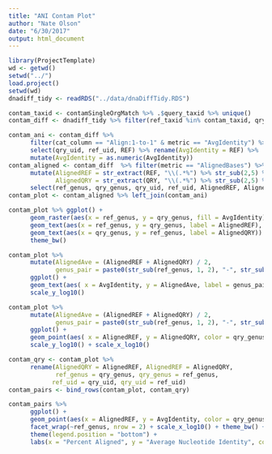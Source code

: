 ```yaml
---
title: "ANI Contam Plot"
author: "Nate Olson"
date: "6/30/2017"
output: html_document
---
```


```r
library(ProjectTemplate)
wd <- getwd()
setwd("../")
load.project()
setwd(wd)
dnadiff_tidy <- readRDS("../data/dnaDiffTidy.RDS")
```

```r
contam_taxid <- contamSingleOrgMatch %>% .$query_taxid %>% unique()
contam_diff <- dnadiff_tidy %>% filter(ref_taxid %in% contam_taxid, qry_taxid %in% contam_taxid)
```

```r
contam_ani <- contam_diff %>% 
      filter(cat_column == "Align:1-to-1" & metric == "AvgIdentity") %>% 
      select(qry_uid, ref_uid, REF) %>% rename(AvgIdentity = REF) %>% 
      mutate(AvgIdentity = as.numeric(AvgIdentity))
contam_aligned <- contam_diff  %>% filter(metric == "AlignedBases") %>% 
      mutate(AlignedREF = str_extract(REF, "\\(.*%") %>% str_sub(2,5) %>% as.numeric(),
             AlignedQRY = str_extract(QRY, "\\(.*%") %>% str_sub(2,5) %>% as.numeric()) %>% 
      select(ref_genus, qry_genus, qry_uid, ref_uid, AlignedREF, AlignedQRY)
contam_plot <- contam_aligned %>% left_join(contam_ani)
```

```r
contam_plot %>% ggplot() + 
      geom_raster(aes(x = ref_genus, y = qry_genus, fill = AvgIdentity)) + 
      geom_text(aes(x = ref_genus, y = qry_genus, label = AlignedREF), color = "white") + 
      geom_text(aes(x = qry_genus, y = ref_genus, label = AlignedQRY)) +
      theme_bw() 
```

```r
contam_plot %>% 
      mutate(AlignedAve = (AlignedREF + AlignedQRY) / 2, 
             genus_pair = paste0(str_sub(ref_genus, 1, 2), "-", str_sub(qry_genus, 1, 2))) %>% 
      ggplot() + 
      geom_text(aes( x = AvgIdentity, y = AlignedAve, label = genus_pair, color = qry_genus)) +
      scale_y_log10()
```

```r
contam_plot %>% 
      mutate(AlignedAve = (AlignedREF + AlignedQRY) / 2, 
             genus_pair = paste0(str_sub(ref_genus, 1, 2), "-", str_sub(qry_genus, 1, 2))) %>% 
      ggplot() + 
      geom_point(aes( x = AlignedREF, y = AlignedQRY, color = qry_genus)) +
      scale_y_log10() + scale_x_log10()
```


```r
contam_qry <- contam_plot %>% 
      rename(AlignedQRY = AlignedREF, AlignedREF = AlignedQRY,
             ref_genus = qry_genus, qry_genus = ref_genus,
            ref_uid = qry_uid, qry_uid = ref_uid)
contam_pairs <- bind_rows(contam_plot, contam_qry)

contam_pairs %>% 
      ggplot() + 
      geom_point(aes(x = AlignedREF, y = AvgIdentity, color = qry_genus)) + 
      facet_wrap(~ref_genus, nrow = 2) + scale_x_log10() + theme_bw() +
      theme(legend.position = "bottom") + 
      labs(x = "Percent Aligned", y = "Average Nucleotide Identity", color = "Genus")
```

